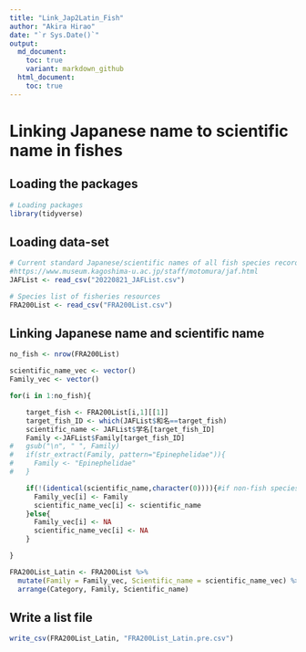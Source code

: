 ```yaml
---
title: "Link_Jap2Latin_Fish"
author: "Akira Hirao"
date: "`r Sys.Date()`"
output:
  md_document:
    toc: true
    variant: markdown_github
  html_document:
    toc: true
---
```


# Linking Japanese name to scientific name in fishes

## Loading the packages

```r
# Loading packages
library(tidyverse)
```

## Loading data-set

```r
# Current standard Japanese/scientific names of all fish species recorded from Japanese waters
#https://www.museum.kagoshima-u.ac.jp/staff/motomura/jaf.html
JAFList <- read_csv("20220821_JAFList.csv")

# Species list of fisheries resources
FRA200List <- read_csv("FRA200List.csv")
```

## Linking Japanese name and scientific name
```r
no_fish <- nrow(FRA200List)

scientific_name_vec <- vector()
Family_vec <- vector()

for(i in 1:no_fish){

	target_fish <- FRA200List[i,1][[1]]
	target_fish_ID <- which(JAFList$和名==target_fish)
	scientific_name <- JAFList$学名[target_fish_ID]
	Family <-JAFList$Family[target_fish_ID]
#	gsub("\n", " ", Family)
#	if(str_extract(Family, pattern="Epinephelidae")){
#	  Family <- "Epinephelidae"
#	}

	if(!(identical(scientific_name,character(0)))){#if non-fish species
	  Family_vec[i] <- Family
	  scientific_name_vec[i] <- scientific_name
	}else{
	  Family_vec[i] <- NA
	  scientific_name_vec[i] <- NA
	}

}

FRA200List_Latin <- FRA200List %>% 
  mutate(Family = Family_vec, Scientific_name = scientific_name_vec) %>%
  arrange(Category, Family, Scientific_name)

```

## Write a list file
```r
write_csv(FRA200List_Latin, "FRA200List_Latin.pre.csv")
```

